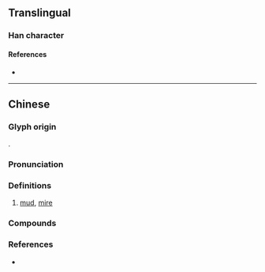 {{character info}}
==Translingual==

===Han character===
{{Han char|rn=85|rad=水|as=08|sn=11|four=38117|canj=ETTC|ids=⿰氵並}}

====References====
* {{Han ref|kx=0638.210|dkj=17879|dj=1045.120|hdz=31686.020|uh=6E74|ud=28276|bh=D5E4|bd=54756}}

----

==Chinese==
{{zh-forms|alt=𣺄}}

===Glyph origin===
{{Han etym}}
{{Han compound|水|alt1=氵|並|ls=psc|c1=s|t1=water|c2=p}}.

===Pronunciation===
{{zh-pron
|m=bàn
|c=baan6
|mc=y
|oc=y
|ma=
|cat=n
}}

===Definitions===
{{zh-hanzi}}

# {{lb|zh|obsolete|or|Cantonese}} [[mud]], [[mire]]

===Compounds===
{{zh-der|湴更|長湴}}

===References===
* {{R:yue:Hanzi}}